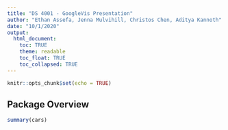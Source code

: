 ```yaml
---
title: "DS 4001 - GoogleVis Presentation"
author: "Ethan Assefa, Jenna Mulvihill, Christos Chen, Aditya Kannoth"
date: "10/1/2020"
output: 
  html_document:
    toc: TRUE
    theme: readable
    toc_float: TRUE
    toc_collapsed: TRUE
---
```


```r
knitr::opts_chunk$set(echo = TRUE)
```

## Package Overview

```r
summary(cars)
```
